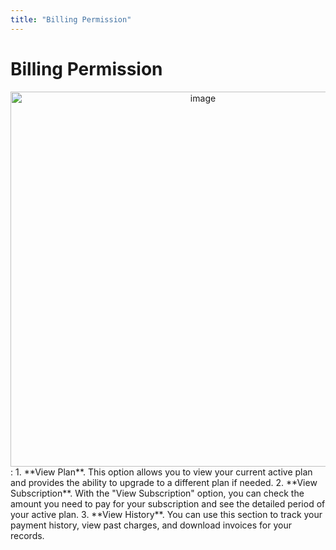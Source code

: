 ```yaml
---
title: "Billing Permission"
---
```


# Billing Permission

<div align="center">
  <img src="https://t3837933.p.clickup-attachments.com/t3837933/8bcda4a9-4141-4ce8-9913-f0b1bea7eca4/image.png" alt="image" width="600" />
</div>:
1. **View Plan**. This option allows you to view your current active plan and provides the ability to upgrade to a different plan if needed.
2. **View Subscription**. With the "View Subscription" option, you can check the amount you need to pay for your subscription and see the detailed period of your active plan.
3. **View History**. You can use this section to track your payment history, view past charges, and download invoices for your records.
